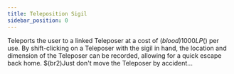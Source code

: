 ```yaml
---
title: Teleposition Sigil
sidebar_position: 0
---
```



Teleports the user to a linked Teleposer at a cost of $(blood)1000 LP$() per use. By shift-clicking on a Teleposer with the sigil in hand, the location and dimension of the Teleposer can be recorded, allowing for a quick escape back home. $(br2)Just don't move the Teleposer by accident...
